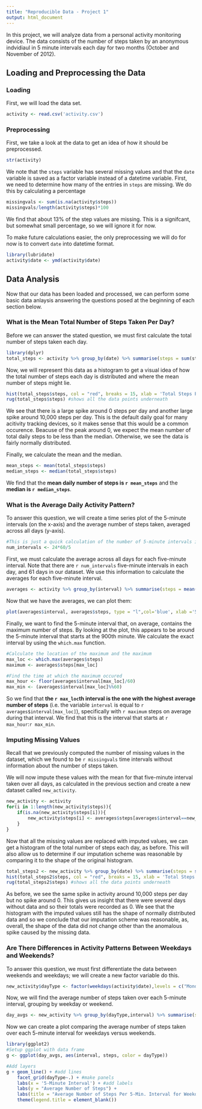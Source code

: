 ```yaml
---
title: "Reproducible Data - Project 1"
output: html_document
---
```


In this project, we will analyze data from a personal activity monitoring device. The data consists of the number of steps taken by an anonymous indvidiaul in 5 minute intervals each day for two months (October and November of 2012). 

## Loading and Preprocessing the Data

### Loading 
First, we will load the data set. 
```r
activity <- read.csv('activity.csv')
```

### Preprocessing
First, we take a look at the data to get an idea of how it should be preprocessed. 
```r
str(activity)
```
We note that the `steps` variable has several missing values and that the `date` variable is saved as a factor variable instead of a datetime variable. 
First, we need to determine how many of the entries in `steps` are missing. We do this by calculating a percentage
```r
missingvals <- sum(is.na(activity$steps))
missingvals/length(activity$steps)*100
```
We find that about 13% of the step values are missing. This is a signifcant, but somewhat small percentage, so we will ignore it for now. 

To make future calculations easier, the only preprocessing we will do for now is to convert `date` into datetime format.

```r
library(lubridate)
activity$date <- ymd(activity$date)
```

## Data Analysis

Now that our data has been loaded and processed, we can perform some basic data anlaysis answering the questions posed at the beginning of each section below. 

### What is the Mean Total Number of Steps Taken Per Day? 

Before we can answer the stated question, we must first calculate the total number of steps taken each day. 

```r
library(dplyr)
total_steps <- activity %>% group_by(date) %>% summarise(steps = sum(steps, na.rm = TRUE))
```

Now, we will represent this data as a histogram to get a visual idea of how the total number of steps each day is distributed and where the mean number of steps might lie.

```r
hist(total_steps$steps, col = "red", breaks = 15, xlab = 'Total Steps Per Day', main = "Histogram of Total Steps Per Day")
rug(total_steps$steps) #shows all the data points underneath
```

We see that there is a large spike around 0 steps per day and another large spike around 10,000 steps per day. This is the default daily goal for many acitivity tracking devices, so it makes sense that this would be a common occurence. Beacuse of the peak around 0, we expect the mean number of total daily steps to be less than the median. Otherwise, we see the data is fairly normally distributed. 

Finally, we calculate the mean and the median.

```r
mean_steps <- mean(total_steps$steps)
median_steps <- median(total_steps$steps)
```

We find that the **mean daily number of steps is `r mean_steps`** and the **median is `r median_steps`**. 

### What is the Average Daily Activity Pattern? 

To answer this question, we will create a time series plot of the 5-minute intervals (on the x-axis) and the average number of steps taken, averaged across all days (y-axis). 

```r
#This is just a quick calculation of the number of 5-minute intervals in the day
num_intervals <- 24*60/5
```

First, we must calculate the average across all days for each five-minute interval. Note that there are `r num_intervals` five-minute intervals in each day, and 61 days in our dataset. We use this information to calculate the averages for each five-minute interval.

```r
averages <- activity %>% group_by(interval) %>% summarise(steps = mean(steps, na.rm = TRUE))
```

Now that we have the averages, we can plot them:
```r
plot(averages$interval, averages$steps, type = "l",col='blue', xlab ='5-minute interval', ylab = 'Average Number of Steps', main = 'Average Number of Steps for each 5-Minute Interval') 
```

Finally, we want to find the 5-minute interval that, on average, contains the maximum number of steps. By looking at the plot, this appears to be around the 5-minute interval that starts at the 900th minute. We calculate the exact interval by using the `which.max` function.

```r
#Calculate the location of the maximum and the maximum
max_loc <- which.max(averages$steps)
maximum <- averages$steps[max_loc]

#Find the time at which the maximum occured
max_hour <- floor(averages$interval[max_loc]/60)
max_min <- (averages$interval[max_loc]%%60)
```

So we find that **the `r max_loc`th interval is the one with the highest average number of steps** (i.e. the variable `interval` is equal to `r averages$interval[max_loc]`), specifically with `r maximum` steps on average during that interval. We find that this is the interval that starts at `r max_hour`:`r max_min`. 

### Imputing Missing Values

Recall that we previously computed the number of missing values in the dataset, which we found to be `r missingvals` time intervals without information about the number of steps taken. 

We will now impute these values with the mean for that five-minute interval taken over all days, as calculated in the previous section and create a new dataset called `new_activity`.

```r
new_activity <- activity
for(i in 1:length(new_activity$steps)){
    if(is.na(new_activity$steps[i])){
        new_activity$steps[i] <- averages$steps[averages$interval==new_activity$interval[i]]
    }
}
```

Now that all the missing values are replaced with imputed values, we can get a histogram of the total number of steps each day, as before. This will also allow us to determine if our imputation scheme was reasonable by comparing it to the shape of the original histogram. 

```r
total_steps2 <- new_activity %>% group_by(date) %>% summarise(steps = sum(steps))
hist(total_steps2$steps, col = "red", breaks = 15, xlab = 'Total Steps Per Day', main = "Total Steps Per Day With Imputed Data")
rug(total_steps2$steps) #shows all the data points underneath
```

As before, we see the same spike in activity around 10,000 steps per day but no spike around 0. This gives us insight that there were several days without data and so their totals were recorded as 0. We see that the histogram with the imputed values still has the shape of normally distributed data and so we conclude that our imputation scheme was reasonable, as, overall, the shape of the data did not change other than the anomalous spike caused by the missing data.  

### Are There Differences in Activity Patterns Between Weekdays and Weekends? 

To answer this question, we must first differentiate the data between weekends and weekdays; we will create a new factor variable do this. 

```r
new_activity$dayType <- factor(weekdays(activity$date),levels = c("Monday", "Tuesday", "Wednesday", "Thursday", "Friday", "Saturday", "Sunday"), labels = c("weekday", "weekday", "weekday","weekday","weekday","weekend", "weekend"))    
```

Now, we will find the average number of steps taken over each 5-minute interval, grouping by weekday or weekend. 
```r
day_avgs <- new_activity %>% group_by(dayType,interval) %>% summarise(steps = mean(steps))
```
Now we can create a plot comparing the average number of steps taken over each 5-minute interval for weekdays versus weekends. 

```r
library(ggplot2)
#Setup ggplot with data frame
g <- ggplot(day_avgs, aes(interval, steps, color = dayType))

#Add layers
g + geom_line() + #add lines
    facet_grid(dayType~.) + #make panels
    labs(x = '5-Minute Interval') + #add labels
    labs(y = "Average Number of Steps") +
    labs(title = "Average Number of Steps Per 5-Min. Interval for Weekdays vs Weekends")+
    theme(legend.title = element_blank())
```